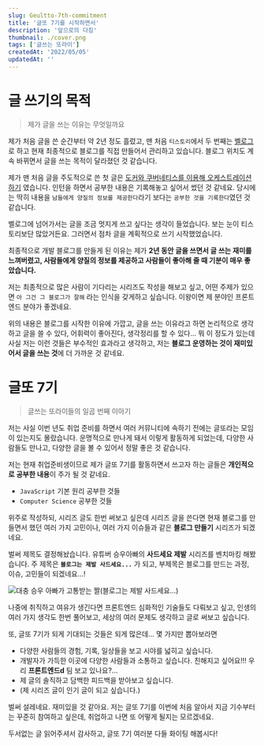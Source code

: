 ```yaml
---
slug: Geultto-7th-commitment
title: '글또 7기를 시작하면서'
description: '앞으로의 다짐'
thumbnail: ./cover.png
tags: ['글쓰는 또라이']
createdAt: '2022/05/05'
updatedAt: ''
---
```


# 글 쓰기의 목적

> 제가 글을 쓰는 이유는 무엇일까요

제가 처음 글을 쓴 순간부터 약 2년 정도 흘렀고, 맨 처음 `티스토리`에서 두 번째는 [벨로그](https://velog.io/@junghyeonsu)로 하고 현재 최종적으로 블로그를 직접 만들어서 관리하고 있습니다. 블로그 위치도 계속 바뀌면서 글을 쓰는 목적이 달라졌던 것 같습니다.

제가 맨 처음 글을 주도적으로 쓴 첫 글은 [도커와 쿠버네티스를 이용해 오케스트레이션 하기](https://junghyeonsu.tistory.com/6) 였습니다. 인턴을 하면서 공부한 내용은 기록해놓고 싶어서 썼던 것 같네요. 당시에는 딱히 내용을 `남들에게 양질의 정보를 제공한다`라기 보다는 `공부한 것을 기록한다`였던 것 같습니다.

벨로그에 넘어가서는 글을 조금 멋지게 쓰고 싶다는 생각이 들었습니다. 보는 눈이 티스토리보단 많았거든요. 그러면서 점차 글을 계획적으로 쓰기 시작했었습니다.

최종적으로 개발 블로그를 만들게 된 이유는 제가 **2년 동안 글을 쓰면서 글 쓰는 재미를 느껴버렸고, 사람들에게 양질의 정보를 제공하고 사람들이 좋아해 줄 때 기분이 매우 좋았습니다.**

저는 최종적으로 많은 사람이 기다리는 시리즈도 작성을 해보고 싶고, 어떤 주제가 있으면 `아 그건 그 블로그가 잘해` 라는 인식을 갖게하고 싶습니다. 이왕이면 제 분야인 프론트엔드 분야가 좋겠네요.

위의 내용은 블로그를 시작한 이유에 가깝고, 글을 쓰는 이유라고 하면 논리적으로 생각하고 글을 쓸 수 있다, 어휘력이 좋아진다, 생각정리를 할 수 있다... 뭐 이 정도가 있는데 사실 저는 이런 것들은 부수적인 효과라고 생각하고, 저는 **블로그 운영하는 것이 재미있어서 글을 쓰는 것**에 더 가까운 것 같네요.

# 글또 7기

> 글쓰는 또라이들의 일곱 번째 이아기

저는 사실 이번 년도 취업 준비를 하면서 여러 커뮤니티에 속하기 전에는 글또라는 모임이 있는지도 몰랐습니다. 운명적으로 만나게 돼서 이렇게 활동하게 되었는데, 다양한 사람들도 만나고, 다양한 글을 볼 수 있어서 정말 좋은 것 같습니다.

저는 현재 취업준비생이므로 제가 글또 7기를 활동하면서 쓰고자 하는 글들은 **개인적으로 공부한 내용**이 주가 될 것 같네요.

- `JavaScript` 기본 원리 공부한 것들
- `Computer Science` 공부한 것들

위주로 작성하되, 시리즈 글도 한번 써보고 싶은데 시리즈 글을 쓴다면 현재 블로그를 만들면서 했던 여러 가지 고민이나, 여러 가지 이슈들과 같은 **블로그 만들기** 시리즈가 되겠네요.

벌써 제목도 결정해놨습니다. 유튜버 승우아빠의 **사드세요 제발** 시리즈를 벤치마킹 해봤습니다. 주 제목은 **`블로그는 제발 사드세요...`** 가 되고, 부제목은 블로그를 만드는 과정, 이슈, 고민들이 되겠네요...!

![대충 승우 아빠가 고통받는 짤(블로그는 제발 사드세요...)](./1.png)

나중에 취직하고 여유가 생긴다면 프론트엔드 심화적인 기술들도 다뤄보고 싶고, 인생의 여러 가지 생각도 한번 풀어보고, 세상의 여러 문제도 생각하고 글로 써보고 싶습니다.

또, 글또 7기가 되게 기대되는 것들은 되게 많은데... 몇 가지만 뽑아보라면

- 다양한 사람들의 경험, 기록, 일상들을 보고 시야를 넓히고 싶습니다.
- 개발자가 가득한 이곳에 다양한 사람들과 소통하고 싶습니다. 친해지고 싶어요!!! 우리 **프론트엔드d** 팀 보고 있나요?...
- 제 글의 솔직하고 담백한 피드백을 받아보고 싶습니다.
- (제 시리즈 글이 인기 글이 되고 싶습니다.)

벌써 설레네요. 재미있을 것 같아요. 저는 글또 7기를 이번에 처음 알아서 지금 기수부터는 꾸준히 참여하고 싶은데, 취업하고 나면 또 어떻게 될지는 모르겠네요.

두서없는 글 읽어주셔서 감사하고, 글또 7기 여러분 다들 화이팅 해봅시다!
